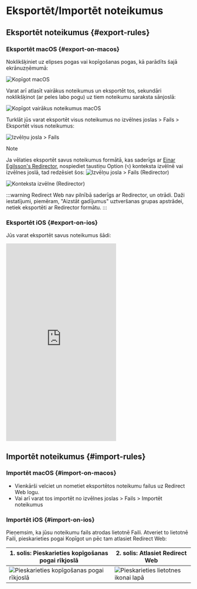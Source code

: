 # Eksportēt/Importēt noteikumus

## Eksportēt noteikumus {#export-rules}

### Eksportēt macOS {#export-on-macos}

Noklikšķiniet uz elipses pogas vai kopīgošanas pogas, kā parādīts šajā ekrānuzņēmumā:

![Kopīgot macOS](/img/share-on-macos.png)

Varat arī atlasīt vairākus noteikumus un eksportēt tos, sekundāri noklikšķinot (ar peles labo pogu) uz tiem noteikumu saraksta sānjoslā:

![Kopīgot vairākus noteikumus macOS](/img/multiselect-on-macos.png)

Turklāt jūs varat eksportēt visus noteikumus no izvēlnes joslas > Fails > Eksportēt visus noteikumus:

![Izvēlņu josla > Fails](/img/menubar-file.png)

> [!NOTE]
> Ja vēlaties eksportēt savus noteikumus formātā, kas saderīgs ar [Einar Egilsson's Redirector](https://einaregilsson.com/redirector/), nospiediet taustiņu Option (`⌥`) konteksta izvēlnē vai izvēlnes joslā, tad redzēsiet šos:
> ![Izvēlņu josla > Fails (Redirector)](/img/menubar-file-redirector.png)
>
> ![Konteksta izvēlne (Redirector)](/img/context-menu-redirector.png)
>
> :::warning
> Redirect Web nav pilnībā saderīgs ar Redirector, un otrādi. Daži iestatījumi, piemēram, "Aizstāt gadījumus" uztveršanas grupas apstrādei, netiek eksportēti ar Redirector formātu.
> :::

### Eksportēt iOS {#export-on-ios}

Jūs varat eksportēt savus noteikumus šādi:

<iframe height="540" src="https://www.youtube.com/embed/uQ6-SLEMlT4" title="iOS demonstrācijas video noteikumu eksportēšanai (YouTube)" frameborder="0" allow="accelerometer; autoplay; clipboard-write; encrypted-media; gyroscope; picture-in-picture; web-share" allowfullscreen></iframe>

## Importēt noteikumus {#import-rules}

### Importēt macOS {#import-on-macos}

- Vienkārši velciet un nometiet eksportētos noteikumu failus uz Redirect Web logu.
- Vai arī varat tos importēt no izvēlnes joslas > Fails > Importēt noteikumus

### Importēt iOS {#import-on-ios}

Pieņemsim, ka jūsu noteikumu fails atrodas lietotnē Faili. Atveriet to lietotnē Faili, pieskarieties pogai Kopīgot un pēc tam atlasiet Redirect Web:

| 1. solis: Pieskarieties kopīgošanas pogai rīkjoslā                                     | 2. solis: Atlasiet Redirect Web                                         |
| ------------------------------------------------------------------------- | ------------------------------------------------------------------- |
| ![Pieskarieties kopīgošanas pogai rīkjoslā](/img/files-share-ios.png) | ![Pieskarieties lietotnes ikonai lapā](/img/share-sheet-ios.png) |
